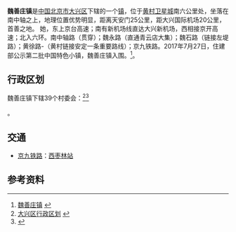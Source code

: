 {{中国乡级行政区|11/01/15/110/000
|景观照片文件名 = Weishanzhuang Railway Station (20160308142432).jpg
|景观照片描述 = [[京沪铁路|京沪铁路]][[魏善庄站|魏善庄站]]
}}
'''魏善庄镇'''是[[中华人民共和国|中国]][[北京市|北京市]][[大兴区|大兴区]]下辖的一个[[镇|镇]]，位于[[黄村地区|黄村]][[卫星城|卫星城]]南六公里处，坐落在南中轴之上，地理位置优势明显，距离天安门25公里，距大兴国际机场20公里，首善之地。
她，东上京台高速；南有新机场线直达大兴新机场，西相接京开高速；北入六环。南中轴路（贯穿）；魏永路（直通青云店大集）；魏石路（链接左堤路）；黄徐路-（黄村链接安定一条重要路线）；京九铁路。2017年7月27日，住建部公示第二批中国特色小镇，魏善庄镇入围。<ref>[http://www.chinaquhua.cn/beijing/daxingqu_weishanzhuangzhen.html 魏善庄镇] {{webarchive|url=https://web.archive.org/web/20111128041435/http://www.chinaquhua.cn/beijing/daxingqu_weishanzhuangzhen.html |date=2011-11-28 }}</ref>。

==行政区划==
魏善庄镇下辖39个村委会：<ref>[http://www.xzqh.org/html/2008/0617/365.html 大兴区行政区划] {{webarchive|url=https://web.archive.org/web/20110920183317/http://www.xzqh.org/html/2008/0617/365.html |date=2011-09-20 }}</ref><ref>{{PRC admin/ref sgc|11/01/15/110/000}}</ref>

{{PRC admin/children|11/01/15/110/000}}。

== 交通 ==
* {{rint|cn|rail}}[[京九铁路|京九铁路]]：[[西枣林站|西枣林站]]

==参考资料==
{{Reflist|2}}

{{PRC admin/navcat|11/01/15/110/000}}
